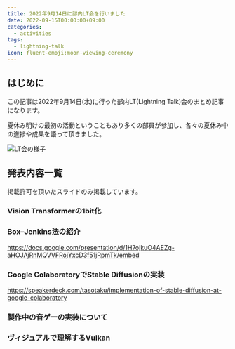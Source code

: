 ```yaml
---
title: 2022年9月14日に部内LT会を行いました
date: 2022-09-15T00:00:00+09:00
categories:
  - activities
tags:
  - lightning-talk
icon: fluent-emoji:moon-viewing-ceremony
---
```


## はじめに

この記事は2022年9月14日(水)に行った部内LT(Lightning Talk)会のまとめ記事になります。

夏休み明けの最初の活動ということもあり多くの部員が参加し、各々の夏休み中の進捗や成果を語って頂きました。

![LT会の様子](https://user-images.githubusercontent.com/52315048/236241719-c4b4a479-e9e5-4cf9-975e-ac48dc899f63.jpg)

## 発表内容一覧

掲載許可を頂いたスライドのみ掲載しています。

### Vision Transformerの1bit化

### Box–Jenkins法の紹介

https://docs.google.com/presentation/d/1H7ojkuO4AEZg-aHOJAjRnMQVVFRojYxcD3f51jRpmTk/embed

### Google ColaboratoryでStable Diffusionの実装

https://speakerdeck.com/tasotaku/implementation-of-stable-diffusion-at-google-colaboratory

### 製作中の音ゲーの実装について

### ヴィジュアルで理解するVulkan
